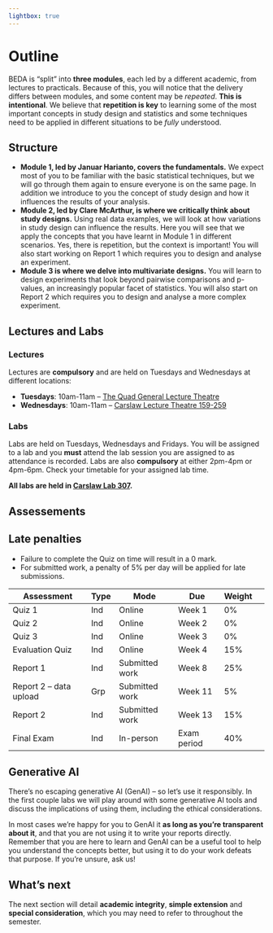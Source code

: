 ```yaml
---
lightbox: true
---
```


# Outline {.unnumbered}

BEDA is "split" into **three modules**, each led by a different academic, from lectures to practicals. Because of this, you will notice that the delivery differs between modules, and some content may be *repeated*. **This is intentional**. We believe that **repetition is key** to learning some of the most important concepts in study design and statistics and some techniques need to be applied in different situations to be *fully* understood.

## Structure

- **Module 1, led by Januar Harianto, covers the fundamentals.** We expect most of you to be familiar with the basic statistical techniques, but we will go through them again to ensure everyone is on the same page. In addition we introduce to you the concept of study design and how it influences the results of your analysis. 
- **Module 2, led by Clare McArthur, is where we critically think about study designs.** Using real data examples, we will look at how variations in study design can influence the results. Here you will see that we apply the concepts that you have learnt in Module 1 in different scenarios. Yes, there is repetition, but the context is important! You will also start working on Report 1 which requires you to design and analyse an experiment.
- **Module 3 is where we delve into multivariate designs.** You will learn to design experiments that look beyond pairwise comparisons and p-values, an increasingly popular facet of statistics. You will also start on Report 2 which requires you to design and analyse a more complex experiment.

## Lectures and Labs

### Lectures
Lectures are **compulsory** and are held on Tuesdays and Wednesdays at different locations:

- **Tuesdays**: 10am-11am -- [The Quad General Lecture Theatre](https://venueweb.sydney.edu.au/A14.02.K2.05)
- **Wednesdays**: 10am-11am -- [Carslaw Lecture Theatre 159-259](https://venueweb.sydney.edu.au/F07.02.159-259)

### Labs
Labs are held on Tuesdays, Wednesdays and Fridays. You will be assigned to a lab and you **must** attend the lab session you are assigned to as attendance is recorded. Labs are also **compulsory** at either 2pm-4pm or 4pm-6pm. Check your timetable for your assigned lab time.

**All labs are held in [Carslaw Lab 307](https://venueweb.sydney.edu.au/F07.03.307).**

## Assessements

::: callout-warning
## Late penalties
- Failure to complete the Quiz on time will result in a 0 mark.
- For submitted work, a penalty of 5% per day will be applied for late submissions.
:::

Assessment | Type | Mode | Due | Weight
--- | --- | --- | --- | --- | ---
Quiz 1 | Ind | Online | Week 1 | 0%
Quiz 2 | Ind | Online | Week 2 | 0%
Quiz 3 | Ind | Online | Week 3 | 0%
Evaluation Quiz | Ind | Online | Week 4 | 15%
Report 1 | Ind | Submitted work | Week 8 | 25%
Report 2 -- data upload | Grp | Submitted work | Week 11 | 5%
Report 2 | Ind | Submitted work | Week 13 | 15%
Final Exam | Ind | In-person | Exam period | 40%

## Generative AI

There's no escaping generative AI (GenAI) -- so let's use it responsibly. In the first couple labs we will play around with some generative AI tools and discuss the implications of using them, including the ethical considerations.

In most cases we're happy for you to GenAI it **as long as you're transparent about it**, and that you are not using it to write your reports directly. Remember that you are here to learn and GenAI can be a useful tool to help you understand the concepts better, but using it to do your work defeats that  purpose. If you're unsure, ask us!

## What's next

The next section will detail **academic integrity**, **simple extension** and **special consideration**, which you may need to refer to throughout the semester.


